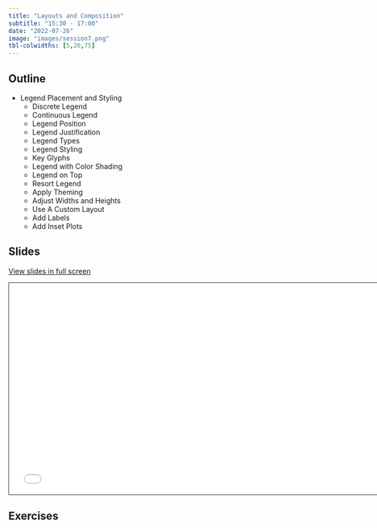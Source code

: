 ```yaml
---
title: "Layouts and Composition"
subtitle: "15:30 - 17:00"
date: "2022-07-26"
image: "images/session7.png"
tbl-colwidths: [5,20,75]
---
```


## Outline

-   Legend Placement and Styling
    -   Discrete Legend
    -   Continuous Legend
    -   Legend Position
    -   Legend Justification
    -   Legend Types
    -   Legend Styling
    -   Key Glyphs
    -   Legend with Color Shading
    -   Legend on Top
    -   Resort Legend
    -   Apply Theming
    -   Adjust Widths and Heights
    -   Use A Custom Layout
    -   Add Labels
    -   Add Inset Plots

## Slides

[View slides in full screen](../materials/07_layout.html)

```{=html}
<iframe class="slide-deck" src="../materials/07_layout.html" height="420" width="747" style="border: 1px solid #2e3846;"></iframe>
```
## Exercises

::: {#exercises}
:::
